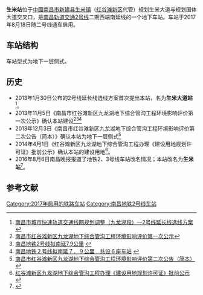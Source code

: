 {{Otheruses|subject=南昌地铁的车站|other=国铁南昌西环线上的同名车站|生米站 (铁路)}}
{{Station Infobox
|Station Name = 生米站
|Engname = Shengmi Station
|Linecolor1 = #{{南昌地铁识别色|2}}
|Image = Shengmi Station 20170704 123828.jpg
|Caption = 
|Number = 
|Code = 
|Location = {{CHN}}[[南昌市|南昌市]][[新建县|新建县]][[生米镇|生米镇]]规划生米大道与规划国体大道交叉口
|Coord = {{Coord|28.5751767|N|115.785882|E|format=dms|display=inline,title|type:railwaystation_region:CN}}
|Colour = 
|Type = 地下车站
|Line = {{南昌地铁线路名|2|block}}
|Open = 
|Interchange = 
|Platformtype=[[侧式站台|侧式站台]]
|Platform = 2个侧式站台
|Exit = 
|Openhours = 
|Time First = 
|Time Last = 
|Map = 
}}

'''生米站'''位于[[中華人民共和國|中國]][[南昌市|南昌市]][[新建县|新建县]][[生米镇|生米镇]]（[[红谷滩新区|红谷滩新区]]代管）规划生米大道与规划国体大道交叉口，是[[南昌轨道交通|南昌轨道交通]][[南昌轨道交通2号线|2号线]]二期西端南延线的一个地下车站。车站于2017年8月18日随二号线通车启用。

== 车站结构 ==
车站型式为地下一层侧式。

== 历史 ==
* 2013年1月30日公布的2号线延长线选线方案首次提出本站，名为'''生米大道站'''<ref>[http://www.ncghj.com/qtpqgg/3782.jhtml 南昌市城市快速轨道交通线网规划调整（九龙湖段）—2号线延长线选线方案] {{webarchive|url=https://web.archive.org/web/20140220191433/http://www.ncghj.com/qtpqgg/3782.jhtml |date=2014-02-20 }}</ref>。
* 2013年11月5日《南昌市红谷滩新区九龙湖地下综合管沟工程环境影响评价第一次公示》确认本站建设<ref>[https://web.archive.org/web/20131112084649/http://www.ncmtr.com/newsshow.php?id=1602 南昌市红谷滩新区九龙湖地下综合管沟工程环境影响评价第一次公示]</ref><ref>[http://www.jxcbw.cn/jiangxi/nanchangminsheng/2013/1106/26034.html 南昌地铁2号线拟南延7.9公里] {{webarchive|url=https://web.archive.org/web/20131112075453/http://www.jxcbw.cn/jiangxi/nanchangminsheng/2013/1106/26034.html |date=2013-11-12 }}</ref><ref>[http://www.ncnews.com.cn/ncxw/jrnc/t20131108_1087874.htm 南昌地铁２号线拟南延７．９公里　共设６座车站] {{Wayback|url=http://www.ncnews.com.cn/ncxw/jrnc/t20131108_1087874.htm |date=20131112080029 }}</ref>
* 2013年12月3日《南昌市红谷滩新区九龙湖地下综合管沟工程环境影响评价第二次公告（简本）》确认本站为地下一层侧式<ref>[http://www.lsnc.cn/view.asp?id=17973 南昌市红谷滩新区九龙湖地下综合管沟工程环境影响评价第二次公告（简本）] {{webarchive|url=https://web.archive.org/web/20141213034251/http://www.lsnc.cn/view.asp?id=17973 |date=2014-12-13 }}</ref>
* 2014年4月1日《红谷滩新区九龙湖地下综合管沟工程办理《建设用地规划许可证》批前公示》确认本站的建设用地<ref>[http://www.ncghj.com/qtpqgg/7097.jhtml 红谷滩新区九龙湖地下综合管沟工程办理《建设用地规划许可证》批前公示] {{webarchive|url=https://web.archive.org/web/20141007082254/http://www.ncghj.com/qtpqgg/7097.jhtml |date=2014-10-07 }}</ref>。
* 2016年8月6日南昌晚报报道了地铁2、3号线车站改名情况；本站改名为'''生米站'''<ref>{{Cite web|url=http://www.ncwbw.cn/html/2016-08/06/content_314602.htm|title=地铁2、3号线30个站点有了新名字|accessdate=2016-08-10|author=|date=2016年8月6日|work=南昌晚报|publisher=|archive-date=2016-08-10|archive-url=https://archive.is/20160810124721/http://www.ncwbw.cn/html/2016-08/06/content_314602.htm|dead-url=yes}}</ref>。

== 参考文献 ==
{{commonscat|Shengmi Station Station}}
{{Reflist|colwidth=30em}}


{{南昌轨道交通2号线}}
[[Category:2017年启用的铁路车站|Category:2017年启用的铁路车站]]
[[Category:南昌地铁2号线车站|Category:南昌地铁2号线车站]]
